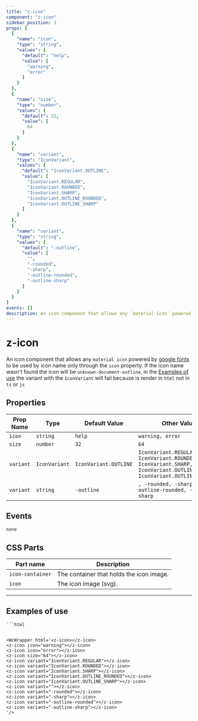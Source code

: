 ```yaml
--- 
title: "z-icon"
component: "z-icon"
sidebar_position: 3
props: [
  {
    "name": "icon",
    "type": "string",
    "values": {
      "default": "help",
      "value": [
        "warning",
        "error"
      ]
    }
  },
  {
    "name": "size",
    "type": "number",
    "values": {
      "default": 32,
      "value": [
        64
      ]
    }
  },
  {
    "name": "variant",
    "type": "IconVariant",
    "values": {
      "default": "IconVariant.OUTLINE",
      "value": [
        "IconVariant.REGULAR",
        "IconVariant.ROUNDED",
        "IconVariant.SHARP",
        "IconVariant.OUTLINE_ROUNDED",
        "IconVariant.OUTLINE_SHARP"
      ]
    }
  },
  {
    "name": "variant",
    "type": "string",
    "values": {
      "default": "-outline",
      "value": [
        "",
        "-rounded",
        "-sharp",
        "-outline-rounded",
        "-outline-sharp"
      ]
    }
  }
]
events: []
description: An icon component that allows any `material icon` powered by [google fonts](https://fonts.google.com/icons) to be used by icon name only through the `icon` property. If the icon name wasn't found the icon will be `unknown-document-outline`, in the [Examples of use](#examples-of-use) the variant with the `IconVariant` will fail because is render in `html` not in `ts` or `js` 
--- 
```


# z-icon

An icon component that allows any `material icon` powered by [google fonts](https://fonts.google.com/icons) to be used by icon name only through the `icon` property. If the icon name wasn't found the icon will be `unknown-document-outline`, in the [Examples of use](#examples-of-use) the variant with the `IconVariant` will fail because is render in `html` not in `ts` or `js`

## Properties

| Prop Name   | Type   | Default Value  | Other Values                    |
|-------------|--------|----------------|---------------------------------|
| `icon` | `string` | `help` | `warning, error` |
| `size` | `number` | `32` | `64` |
| `variant` | `IconVariant` | `IconVariant.OUTLINE` | `IconVariant.REGULAR, IconVariant.ROUNDED, IconVariant.SHARP, IconVariant.OUTLINE_ROUNDED, IconVariant.OUTLINE_SHARP` |
| `variant` | `string` | `-outline` | `, -rounded, -sharp, -outline-rounded, -outline-sharp` |

## Events
`none`

## CSS Parts


| Part name  | Description                             | 
|--------------|-----------------------------------------|
| `icon-container` | The container that holds the icon image. | 
| `icon` | The icon image (svg). | 

--- 

## Examples of use



    ```html
<z-icon></z-icon>
<z-icon icon="warning"></z-icon>
<z-icon icon="error"></z-icon>
<z-icon size="64"></z-icon>
<z-icon variant="IconVariant.REGULAR"></z-icon>
<z-icon variant="IconVariant.ROUNDED"></z-icon>
<z-icon variant="IconVariant.SHARP"></z-icon>
<z-icon variant="IconVariant.OUTLINE_ROUNDED"></z-icon>
<z-icon variant="IconVariant.OUTLINE_SHARP"></z-icon>
<z-icon variant=""></z-icon>
<z-icon variant="-rounded"></z-icon>
<z-icon variant="-sharp"></z-icon>
<z-icon variant="-outline-rounded"></z-icon>
<z-icon variant="-outline-sharp"></z-icon>

```

<WcWrapper html='<z-icon></z-icon>
<z-icon icon="warning"></z-icon>
<z-icon icon="error"></z-icon>
<z-icon size="64"></z-icon>
<z-icon variant="IconVariant.REGULAR"></z-icon>
<z-icon variant="IconVariant.ROUNDED"></z-icon>
<z-icon variant="IconVariant.SHARP"></z-icon>
<z-icon variant="IconVariant.OUTLINE_ROUNDED"></z-icon>
<z-icon variant="IconVariant.OUTLINE_SHARP"></z-icon>
<z-icon variant=""></z-icon>
<z-icon variant="-rounded"></z-icon>
<z-icon variant="-sharp"></z-icon>
<z-icon variant="-outline-rounded"></z-icon>
<z-icon variant="-outline-sharp"></z-icon>
'/>
  


